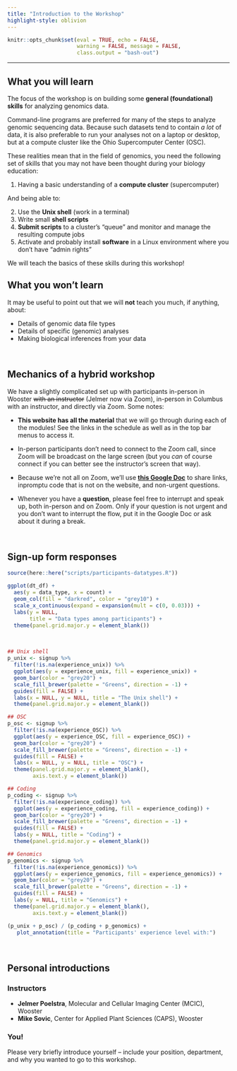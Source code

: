 ```yaml
---
title: "Introduction to the Workshop"
highlight-style: oblivion
---
```


```r
knitr::opts_chunk$set(eval = TRUE, echo = FALSE,
                      warning = FALSE, message = FALSE,
                      class.output = "bash-out")
```

-----

## What you will learn

The focus of the workshop is on building some **general (foundational) skills**
for analyzing genomics data.

Command-line programs are preferred for many of the steps to analyze genomic
sequencing data.
Because such datasets tend to contain _a lot_ of data,
it is also preferable to run your analyses not on a laptop or desktop,
but at a compute cluster like the Ohio Supercomputer Center (OSC).

These realities mean that in the field of genomics,
you need the following set of skills
that you may not have been thought during your biology education:

1. Having a basic understanding of a **compute cluster** (supercomputer)

And being able to:

2. Use the **Unix shell** (work in a terminal)
3. Write small **shell scripts**
4. **Submit scripts** to a cluster's "queue" and monitor and manage the
   resulting compute jobs
5. Activate and probably install **software** in a Linux environment where you
   don't have "admin rights"
  
We will teach the basics of these skills during this workshop!

:::{.callout-caution}
## What you won't learn

It may be useful to point out that we will **not** teach you much,
if anything, about:

- Details of genomic data file types
- Details of specific (genomic) analyses
- Making biological inferences from your data
:::

<br>

## Mechanics of a hybrid workshop

We have a slightly complicated set up with participants in-person in Wooster
~~with an instructor~~ (Jelmer now via Zoom),
in-person in Columbus with an instructor,
and directly via Zoom.
Some notes:

- **This website has all the material** that we will go through during each
  of the modules!
  See the links in the schedule as well as in the top bar menus to access it.

- In-person participants don't need to connect to the Zoom call,
  since Zoom will be broadcast on the large screen
  (but you _can_ of course connect
  if you can better see the instructor's screen that way).

- Because we're not all on Zoom, we'll use
  **[this Google Doc](https://docs.google.com/document/d/1M_BSRtnG3QYjntpgxbMENr_ZJGrA35B1e7E0Dn0hK5Q/edit?usp=sharing)**
  to share links, inpromptu code that is not on the website,
  and non-urgent questions.
  
- Whenever you have a **question**,
  please feel free to interrupt and speak up,
  both in-person and on Zoom.
  Only if your question is not urgent and you don't want to interrupt the flow,
  put it in the Google Doc or ask about it during a break.

<br>

## Sign-up form responses

```r
source(here::here("scripts/participants-datatypes.R"))
```

```r
ggplot(dt_df) +
  aes(y = data_type, x = count) +
  geom_col(fill = "darkred", color = "grey10") +
  scale_x_continuous(expand = expansion(mult = c(0, 0.03))) +
  labs(y = NULL,
       title = "Data types among participants") +
  theme(panel.grid.major.y = element_blank())
```

<br>

```r
## Unix shell
p_unix <- signup %>%
  filter(!is.na(experience_unix)) %>%
  ggplot(aes(y = experience_unix, fill = experience_unix)) +
  geom_bar(color = "grey20") +
  scale_fill_brewer(palette = "Greens", direction = -1) +
  guides(fill = FALSE) +
  labs(x = NULL, y = NULL, title = "The Unix shell") +
  theme(panel.grid.major.y = element_blank())

## OSC
p_osc <- signup %>%
  filter(!is.na(experience_OSC)) %>%
  ggplot(aes(y = experience_OSC, fill = experience_OSC)) +
  geom_bar(color = "grey20") +
  scale_fill_brewer(palette = "Greens", direction = -1) +
  guides(fill = FALSE) +
  labs(x = NULL, y = NULL, title = "OSC") +
  theme(panel.grid.major.y = element_blank(),
        axis.text.y = element_blank())

## Coding
p_coding <- signup %>%
  filter(!is.na(experience_coding)) %>%
  ggplot(aes(y = experience_coding, fill = experience_coding)) +
  geom_bar(color = "grey20") +
  scale_fill_brewer(palette = "Greens", direction = -1) +
  guides(fill = FALSE) +
  labs(y = NULL, title = "Coding") +
  theme(panel.grid.major.y = element_blank())

## Genomics
p_genomics <- signup %>%
  filter(!is.na(experience_genomics)) %>%
  ggplot(aes(y = experience_genomics, fill = experience_genomics)) +
  geom_bar(color = "grey20") +
  scale_fill_brewer(palette = "Greens", direction = -1) +
  guides(fill = FALSE) +
  labs(y = NULL, title = "Genomics") +
  theme(panel.grid.major.y = element_blank(),
        axis.text.y = element_blank())

(p_unix + p_osc) / (p_coding + p_genomics) +
   plot_annotation(title = "Participants' experience level with:")
```

<br>

## Personal introductions

### Instructors

- **Jelmer Poelstra**, Molecular and Cellular Imaging Center (MCIC), Wooster
- **Mike Sovic**, Center for Applied Plant Sciences (CAPS), Wooster

### You!

Please very briefly introduce yourself -- 
include your position, department, and why you wanted to go to this workshop.
